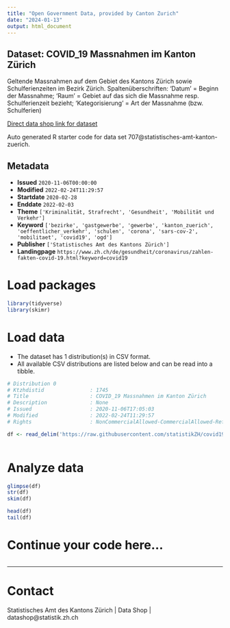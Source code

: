 ```yaml
---
title: "Open Government Data, provided by Canton Zurich"
date: "2024-01-13"
output: html_document
---
```


## Dataset: COVID_19 Massnahmen im Kanton Zürich

Geltende Massnahmen auf dem Gebiet des Kantons Zürich sowie Schulferienzeiten im Bezirk Zürich. Spaltenüberschriften: 'Datum' = Beginn der Massnahme; 'Raum' = Gebiet auf das sich die Massnahme resp. Schulferienzeit bezieht; 'Kategorisierung' = Art der Massnahme (bzw. Schulferien)

[Direct data shop link for dataset](https://www.zh.ch/de/politik-staat/statistik-daten/datenkatalog.html#/datasets/707@statistisches-amt-kanton-zuerich)

Auto generated R starter code for data set 707@statistisches-amt-kanton-zuerich.

## Metadata

- **Issued** `2020-11-06T00:00:00`
- **Modified** `2022-02-24T11:29:57`
- **Startdate** `2020-02-28`
- **Enddate** `2022-02-03`
- **Theme** `['Kriminalität, Strafrecht', 'Gesundheit', 'Mobilität und Verkehr']`
- **Keyword** `['bezirke', 'gastgewerbe', 'gewerbe', 'kanton_zuerich', 'oeffentlicher_verkehr', 'schulen', 'corona', 'sars-cov-2', 'mobilitaet', 'covid19', 'ogd']`
- **Publisher** `['Statistisches Amt des Kantons Zürich']`
- **Landingpage** `https://www.zh.ch/de/gesundheit/coronavirus/zahlen-fakten-covid-19.html?keyword=covid19`


# Load packages

```r

library(tidyverse)
library(skimr)

```

# Load data

-   The dataset has 1 distribution(s) in CSV format.
-   All available CSV distributions are listed below and can be read into a tibble.

```r

# Distribution 0
# Ktzhdistid               : 1745
# Title                    : COVID_19 Massnahmen im Kanton Zürich
# Description              : None
# Issued                   : 2020-11-06T17:05:03
# Modified                 : 2022-02-24T11:29:57
# Rights                   : NonCommercialAllowed-CommercialAllowed-ReferenceRequired

df <- read_delim('https://raw.githubusercontent.com/statistikZH/covid19zeitmarker/master/covid19zeitmarker.csv')



```

# Analyze data

```r

glimpse(df)
str(df)
skim(df)

head(df)
tail(df)

```

# Continue your code here...

```r

```

------------------------------------------------------------------------

# Contact

Statistisches Amt des Kantons Zürich | Data Shop | datashop@statistik.zh.ch
